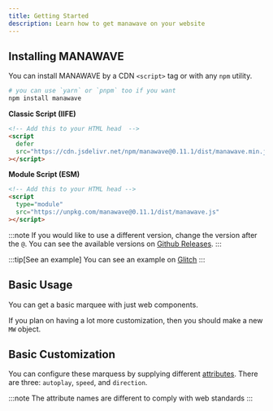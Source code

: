 ```yaml
---
title: Getting Started
description: Learn how to get manawave on your website
---
```



## Installing MANAWAVE

You can install MANAWAVE by a CDN `<script>` tag or with any `npm` utility.

<Tabs>
<TabItem label="npm">

```sh
# you can use `yarn` or `pnpm` too if you want
npm install manawave
```

</TabItem>
<TabItem label="cdn">

**Classic Script (IIFE)**

```html
<!-- Add this to your HTML head  -->
<script
  defer
  src="https://cdn.jsdelivr.net/npm/manawave@0.11.1/dist/manawave.min.js"
></script>
```

**Module Script (ESM)**

```html
<!-- Add this to your HTML head -->
<script
  type="module"
  src="https://unpkg.com/manawave@0.11.1/dist/manawave.js"
></script>
```

:::note
If you would like to use a different version, change the
version after the `@`. You can see the available versions on
[Github Releases](https://github.com/ryuuart/manawave/releases).
:::

:::tip[See an example]
You can see an example on [Glitch](https://glitch.com/edit/#!/manawave-cdn-example)
:::

</TabItem>
</Tabs>

## Basic Usage

You can get a basic marquee with just web components.

<Sandpack activeFile="index.html" html={webcomponentHTML} />

If you plan on having a lot more customization, then you should make a new `MW` object.

<Sandpack html={javascriptHTML} js={javascriptJS} />

## Basic Customization

You can configure these marquess by supplying different [attributes](/docs/reference/attributes/).
There are three: `autoplay`, `speed`, and `direction`.

:::note
The attribute names are different to comply with web standards
:::
